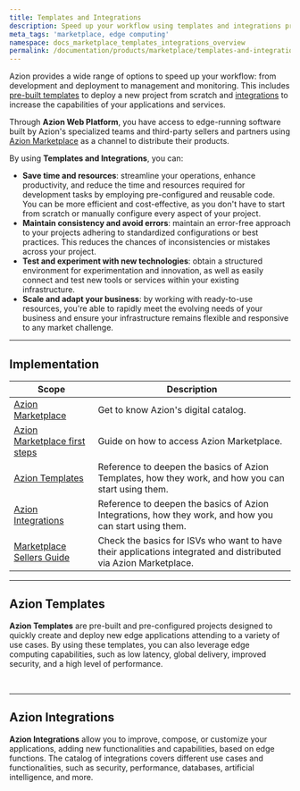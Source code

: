 ```yaml
---
title: Templates and Integrations
description: Speed up your workflow using templates and integrations provided by Azion.
meta_tags: 'marketplace, edge computing'
namespace: docs_marketplace_templates_integrations_overview
permalink: /documentation/products/marketplace/templates-and-integrations-overview/
---
```



Azion provides a wide range of options to speed up your workflow: from development and deployment to management and monitoring. This includes [pre-built templates](#azion-templates) to deploy a new project from scratch and [integrations](#azion-integrations) to increase the capabilities of your applications and services.

Through **Azion Web Platform**, you have access to edge-running software built by Azion's specialized teams and third-party sellers and partners using [Azion Marketplace](/en/documentation/products/marketplace/) as a channel to distribute their products. 

By using **Templates and Integrations**, you can:

- **Save time and resources**: streamline your operations, enhance productivity, and reduce the time and resources required for development tasks by employing pre-configured and reusable code. You can be more efficient and cost-effective, as you don't have to start from scratch or manually configure every aspect of your project.
- **Maintain consistency and avoid errors**: maintain an error-free approach to your projects adhering to standardized configurations or best practices. This reduces the chances of inconsistencies or mistakes across your project.
- **Test and experiment with new technologies**: obtain a structured environment for experimentation and innovation, as well as easily connect and test new tools or services within your existing infrastructure.
- **Scale and adapt your business**: by working with ready-to-use resources, you're able to rapidly meet the evolving needs of your business and ensure your infrastructure remains flexible and responsive to any market challenge.

---

## Implementation

| Scope | Description |
|---|---|
| [Azion Marketplace](/en/documentation/products/marketplace/) | Get to know Azion's digital catalog. |
| [Azion Marketplace first steps](/en/documentation/products/marketplace/first-steps/) | Guide on how to access Azion Marketplace. |
| [Azion Templates](/en/documentation/products/marketplace/templates/) | Reference to deepen the basics of Azion Templates, how they work, and how you can start using them. |
| [Azion Integrations](/en/documentation/products/marketplace/integrations/) | Reference to deepen the basics of Azion Integrations, how they work, and how you can start using them. |
| [Marketplace Sellers Guide](/en/documentation/products/marketplace/marketplace-seller-guide/) | Check the basics for ISVs who want to have their applications integrated and distributed via Azion Marketplace. |

---

## Azion Templates

**Azion Templates** are pre-built and pre-configured projects designed to quickly create and deploy new edge applications attending to a variety of use cases. By using these templates, you can also leverage edge computing capabilities, such as low latency, global delivery, improved security, and a high level of performance.

<LinkButton link="/en/documentation/products/marketplace/templates/" label="go to templates reference" severity="secondary" /> 


<br />
<LinkButton link="/en/documentation/products/start-with-a-template/" label="go to start with a template guide" severity="secondary" /> 



---

## Azion Integrations

**Azion Integrations** allow you to improve, compose, or customize your applications, adding new functionalities and capabilities, based on edge functions. The catalog of integrations covers different use cases and functionalities, such as security, performance, databases, artificial intelligence, and more.

<LinkButton link="/en/documentation/products/marketplace/integrations/" label="go to integrations reference" severity="secondary" /> 


<br />
<LinkButton link="/en/documentation/products/marketplace/install-an-integration/" label="go to install an integration guide" severity="secondary" /> 




